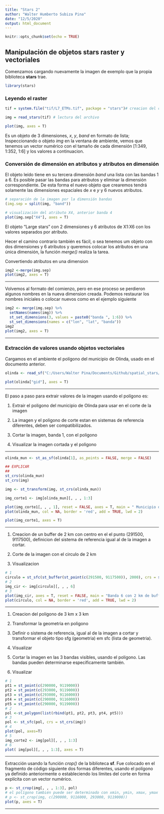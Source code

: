 ```yaml
---
title: "Stars 2"
author: "Walter Humberto Subiza Pina"
date: "12/5/2020"
output: html_document
---
```


```r
knitr::opts_chunk$set(echo = TRUE)
```

## Manipulación de objetos stars raster y vectoriales

Comenzamos cargando nuevamente la imagen de exemplo que la propia biblioteca **stars** trae.

```r
library(stars)
```

### Leyendo  el raster

```r
tif = system.file("tif/L7_ETMs.tif", package = "stars")# creacion del camino del archivo como objeto texto

img = read_stars(tif) # lectura del archivo

plot(img, axes = T)
```

Es un objeto de 3 dimensiones, _x_, _y_, _band_ en formato de lista;
Inspeccionando o objeto _img_ en la ventana de ambiente, vemos que tenemos un vector numérico con el tamaño de cada dimensión [1:349, 1:352, 1:6] y los valores a continuacion. 

### Conversión de dimensión en atributos y atributos en dimensión

El objeto leído tiene en su tercera dimensión _band_ una lista con las bandas 1 a 6. Es posible pasar las bandas para atributos y eliminar la dimensión correspondiente. De esta forma el nuevo objeto que crearemos tendrá solamente las dimensiones espaciales de _x_ e _y_ y 6 nuevos atributos.

```r
# separación de la imagen por la dimensión bandas
(img.sep = split(img, "band"))

# visualización del atributo X4, anterior banda 4
plot(img.sep["X4"], axes = T)
```

El objeto "Large stars" con 2 dimensiones y 6 atributos de X1:X6 con los valores separados por atributo.

Hecer el camino contrario también es fácil, o sea tenemos um objeto con dos dimensiones y 6 atributos y queremos colocar los atributos en una única dimensión, la función _merge()_ realiza la tarea.

Convertiendo atributos en una dimension

```r
img2 <-merge(img.sep) 
plot(img2, axes = T)
```

---

Volvemos al formato del comienzo, pero en ese proceso se perdieron algunos nombres en la nueva dimension creada. Podemos restaurar los nombres iniciales o colocar nuevos como en el ejemplo siguiente

```r
img2 <- merge(img.sep) %>% 
  setNames(names(img)) %>%
  st_set_dimensions(3, values = paste0("banda ", 1:6)) %>%
  st_set_dimensions(names = c("lon", "lat", "banda"))
img2
plot(img2, axes = T)
```

---

### Extracción de valores usando objetos vectoriales

Cargamos en el ambiente el polígono del municipio de Olinda, usado en el documento anterior.

```r
olinda <- read_sf("C:/Users/Walter Pina/Documents/Github/spatial_stars/datos/olinda.shp") # leitura

plot(olinda["gid"], axes = T)
```

---

El paso a paso para extrair valores de la imagen usando el polígono es:

  1. Extrair el poligono del municipio de Olinda para usar en el corte de la imagen
  
  2. La imagen y el poligono de corte estan en sistemas de referencia diferentes, deben ser compatibilizados. 

  3. Cortar la imagen, banda 1, con el poligono
  
  4. Visualizar la imagen cortada y el poligono

---

```r
olinda_mun <- st_as_sf(olinda[1], as_points = FALSE, merge = FALSE)

## EXPLICAR
## 
st_crs(olinda_mun)
st_crs(img)

img <- st_transform(img, st_crs(olinda_mun))

img_corte1 <- img[olinda_mun][, , , 1:3]

plot(img_corte1[, , , 1], reset = FALSE, axes = T, main = " Municipio de Olinda -  Banda 1 (B)")
plot(olinda_mun, col = NA, border = 'red', add = TRUE, lwd = 2)

plot(img_corte1, axes = T)

```

---

1. Creacion de un buffer de 2 km con centro en el el punto (291500, 9117500), definicion del sistema de referencia igual al de la imagen a cortar.

2. Corte de la imagen con el circulo de 2 km

3. Visualizacion


```r
# 1
circulo = st_sfc(st_buffer(st_point(c(291500, 9117500)), 2000), crs = st_crs(img))
# 2
img_cir <- img[circulo][, , , 6]
# 3
plot(img_cir, axes = T, reset = FALSE, main = "Banda 6 con 2 km de buffer")
plot(circulo, col = NA, border = 'red', add = TRUE, lwd = 2)
```

---


1. Creacion del poligono de 3 km x 3 km

2. Transformar la geometria en poligono

3. Definir o sistema de referencia, igual al de la imagen a cortar y transformar el objeto tipo sfg (geometria) em sfc (lista de geometria).

4. Visualizar

5. Cortar la imagen en las 3 bandas visibles, usando el poligono. Las bandas pueden determinarse específicamente también. 

6. Visualizar

```r
# 1
pt1 = st_point(c(290000, 9119000))
pt2 = st_point(c(293000, 9119000))
pt3 = st_point(c(293000, 9116000))
pt4 = st_point(c(290000, 9116000))
pt5 = st_point(c(290000, 9119000))
# 2
pol <-st_polygon(list(rbind(pt1, pt2, pt3, pt4, pt5)))
# 3
pol <- st_sfc(pol, crs = st_crs(img))
# 4
plot(pol, axes=T)
# 5
img_corte2 <- img[pol][, , , 1:3]
# 6
plot( img[pol][, , , 1:3], axes = T)
```

---

Extracción usando la función _crop()_ de la biblioteca **sf**. Fue colocado en el fragmento de código siguiente dos formas diferentes, usando el polígono ya definido anteriormente o estableciendo los límites del corte en forma explícita con un vector numérico.


```r
p <- st_crop(img[, , , 1:3], pol)
# el polígono también puede ser determinado con xmin, ymin, xmax, ymax de la forma:
# p <- st_crop(img, c(290000, 9116000, 293000, 9119000))
plot(p, axes = T)
```

---



